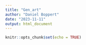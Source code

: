 ```yaml
---
title: "Gen_art"
author: "Daniel Boppert"
date: "2023-11-11"
output: html_document
---
```


```r
knitr::opts_chunk$set(echo = TRUE)
```

```r

```
